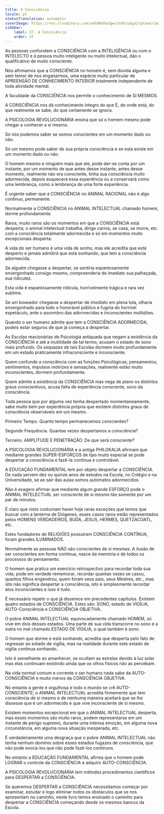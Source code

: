 ```yaml
---
title: A Consciência
locale: pt
statusTranslation: automatic
coverImage: https://res.cloudinary.com/xmfm6mhw3gwctndtcubgx2rptnae/image/upload/v1740337243/small_cover_educacion_fundamental_a051170f1c.webp
sidebar:
    label: 37. A Consciência
    order: 37
---
```

As pessoas confundem a CONSCIÊNCIA com a INTELIGÊNCIA ou com o INTELECTO e à pessoa muito inteligente ou muito intelectual, dão o qualificativo de muito consciente.

Nós afirmamos que a CONSCIÊNCIA no homem é, sem dúvida alguma e sem temor de nos enganarmos, uma espécie muito particular de APREENSÃO DE CONHECIMENTO INTERIOR totalmente independente de toda atividade mental.

A faculdade da CONSCIÊNCIA nos permite o conhecimento de SI MESMOS.

A CONSCIÊNCIA nos dá conhecimento íntegro do que É, de onde está, do que realmente se sabe, do que certamente se ignora.

A PSICOLOGIA REVOLUCIONÁRIA ensina que só o homem mesmo pode chegar a conhecer a si mesmo.

Só nós podemos saber se somos conscientes em um momento dado ou não.

Só um mesmo pode saber de sua própria consciência e se esta existe em um momento dado ou não.

O homem mesmo e ninguém mais que ele, pode dar-se conta por um instante, por um momento de que antes desse instante, antes desse momento, realmente não era consciente, tinha sua consciência muito adormecida, depois esquecerá essa experiência ou a conservará como uma lembrança, como a lembrança de uma forte experiência.

É urgente saber que a CONSCIÊNCIA no ANIMAL RACIONAL não é algo contínuo, permanente.

Normalmente a CONSCIÊNCIA no ANIMAL INTELECTUAL chamado homem, dorme profundamente.

Raros, muito raros são os momentos em que a CONSCIÊNCIA está desperta; o animal intelectual trabalha, dirige carros, se casa, se morre, etc. com a consciência totalmente adormecida e só em momentos muito excepcionais desperta:

A vida do ser humano é uma vida de sonho, mas ele acredita que está desperto e jamais admitirá que está sonhando, que tem a consciência adormecida.

Se alguém chegasse a despertar, se sentiria espantosamente envergonhado consigo mesmo, compreenderia de imediato sua palhaçada, sua ridiculez.

Esta vida é espantosamente ridícula, horrivelmente trágica e rara vez sublime.

Se um boxeador chegasse a despertar de imediato em plena luta, olharia envergonhado para todo o honorável público e fugiria do horrível espetáculo, ante o assombro das adormecidas e inconscientes multidões.

Quando o ser humano admite que tem a CONSCIÊNCIA ADORMECIDA, podeis estar seguros de que já começa a despertar.

As Escolas reacionárias de Psicologia antiquada que negam a existência da CONSCIÊNCIA e até a inutilidade de tal termo, acusam o estado de sono mais profundo. Os sequazes de tais Escolas dormem muito profundamente em um estado praticamente infraconsciente e inconsciente.

Quem confunde a consciência com as funções Psicológicas; pensamentos, sentimentos, impulsos motrizes e sensações, realmente estão muito inconscientes, dormem profundamente.

Quem admite a existência da CONSCIÊNCIA mas nega de plano os distintos graus conscientivos, acusa falta de experiência consciente, sono da consciência.

Toda pessoa que por alguma vez tenha despertado momentaneamente, sabe muito bem por experiência própria que existem distintos graus de consciência observáveis em um mesmo.

Primeiro Tempo. Quanto tempo permanecemos conscientes?

Segundo Frequência. Quantas vezes despertamos a consciência?

Terceiro. AMPLITUDE E PENETRAÇÃO. De que será consciente?

A PSICOLOGIA REVOLUCIONÁRIA e a antiga PHILOKALIA afirmam que mediante grandes SUPER-ESFORÇOS de tipo muito especial se pode despertar a consciência e fazê-la contínua e controlável.

A EDUCAÇÃO FUNDAMENTAL tem por objeto despertar a CONSCIÊNCIA. De nada servem dez ou quinze anos de estudos na Escola, no Colégio e na Universidade, se ao sair das aulas somos autómatos adormecidos.

Não é exagero afirmar que mediante algum grande ESFORÇO pode o ANIMAL INTELECTUAL ser consciente de si mesmo tão somente por um par de minutos.

É claro que nisto costumam haver hoje raras exceções que temos que buscar com a lanterna de Diógenes, esses casos raros estão representados pelos HOMENS VERDADEIROS, BUDA, JESUS, HERMES, QUETZACOATL, etc.

Estes fundadores de RELIGIÕES possuíram CONSCIÊNCIA CONTÍNUA, foram grandes ILUMINADOS.

Normalmente as pessoas NÃO são conscientes de si mesmas. A ilusão de ser conscientes em forma contínua, nasce da memória e de todos os processos do pensamento.

O homem que pratica um exercício retrospectivo para recordar toda sua vida, pode em verdade rememorar, recordar quantas vezes se casou, quantos filhos engendrou, quem foram seus pais, seus Mestres, etc., mas isto não significa despertar a consciência, isto é simplesmente recordar atos inconscientes e isso é tudo.

É necessário repetir o que já dissemos em precedentes capítulos. Existem quatro estados de CONSCIÊNCIA. Estes são: SONO, estado de VIGÍLIA, AUTO-Consciência e CONSCIÊNCIA OBJETIVA.

O pobre ANIMAL INTELECTUAL equivocadamente chamado HOMEM, só vive em dois desses estados. Uma parte de sua vida transcorre no sono e a outra no mal chamado ESTADO DE VÍGILIA, o qual também é sono.

O homem que dorme e está sonhando, acredita que desperta pelo fato de regressar ao estado de vigília, mas na realidade durante este estado de vigília continua sonhando.

Isto é semelhante ao amanhecer, se ocultam as estrelas devido à luz solar mas elas continuam existindo ainda que os olhos físicos não as percebam.

Na vida normal comum e corrente o ser humano nada sabe da AUTO-CONSCIÊNCIA e muito menos da CONSCIÊNCIA OBJETIVA.

No entanto a gente é orgulhosa e todo o mundo se crê AUTO-CONSCIENTE; o ANIMAL INTELECTUAL acredita firmemente que tem consciência de si mesmo e de nenhuma maneira aceitará que se lhe dissesse que é um adormecido e que vive inconsciente de si mesmo.

Existem momentos excepcional em que o ANIMAL INTELECTUAL desperta, mas esses momentos são muito raros, podem representarse em um instante de perigo supremo, durante uma intensa emoção, em alguma nova circunstância, em alguma nova situação inesperada, etc.

É verdadeiramente uma desgraça que o pobre ANIMAL INTELECTUAL não tenha nenhum domínio sobre esses estados fugazes de consciência, que não pode evocá-los que não pode fazê-los contínuos.

No entanto a EDUCAÇÃO FUNDAMENTAL afirma que o homem pode LOGRAR o controle da CONSCIÊNCIA e adquirir AUTO-CONSCIÊNCIA.

A PSICOLOGIA REVOLUCIONÁRIA tem métodos procedimentos científicos para DESPERTAR a CONSCIÊNCIA.

Se queremos DESPERTAR a CONSCIÊNCIA necessitamos começar por examinar, estudar e logo eliminar todos os obstáculos que se nos apresentam no caminho, neste livro temos ensinado o caminho para despertar a CONSCIÊNCIA começando desde os mesmos bancos da Escola.

